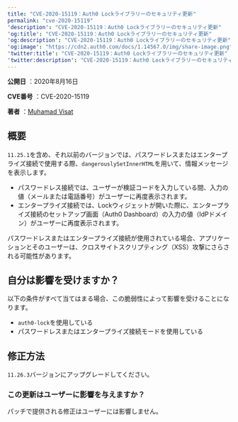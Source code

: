 ```yaml
---
title: "CVE-2020-15119：Auth0 Lockライブラリーのセキュリティ更新"
permalink: "cve-2020-15119"
'description': "CVE-2020-15119：Auth0 Lockライブラリーのセキュリティ更新"
'og:title': "CVE-2020-15119：Auth0 Lockライブラリーのセキュリティ更新"
'og:description': "CVE-2020-15119：Auth0 Lockライブラリーのセキュリティ更新"
'og:image': "https://cdn2.auth0.com/docs/1.14567.0/img/share-image.png"
'twitter:title': "CVE-2020-15119：Auth0 Lockライブラリーのセキュリティ更新"
'twitter:description': "CVE-2020-15119：Auth0 Lockライブラリーのセキュリティ更新"
---
```


**公開日** ：2020年8月16日

**CVE番号** ：CVE-2020-15119

**著者** ：[Muhamad Visat](https://github.com/mvisat)

## 概要

`11.25.1`を含め、それ以前のバージョンでは、パスワードレスまたはエンタープライズ接続で使用する際、`dangerouslySetInnerHTML`を用いて、情報メッセージを表示します。

* パスワードレス接続では、ユーザーが検証コードを入力している間、入力の値（メールまたは電話番号）がユーザーに再度表示されます。
* エンタープライズ接続では、Lockウィジェットが開いた際に、エンタープライズ接続のセットアップ画面（<Tooltip data-tooltip-id="react-containers-DefinitionTooltip-0" href="/docs/ja-jp/glossary?term=auth0-dashboard" tip="Auth0 Dashboard: サービスを構成するためのAuth0の主製品。" cta="用語集の表示">Auth0 Dashboard</Tooltip>）の入力の値（<Tooltip data-tooltip-id="react-containers-DefinitionTooltip-2" href="/docs/ja-jp/glossary?term=idp" tip="IDプロバイダー（IdP）: デジタルIDを保存および管理するサービス。" cta="用語集の表示">IdP</Tooltip>ドメイン）がユーザーに再度表示されます。

パスワードレスまたはエンタープライズ接続が使用されている場合、アプリケーションとそのユーザーは、クロスサイトスクリプティング（XSS）攻撃にさらされる可能性があります。

## 自分は影響を受けますか？

以下の条件がすべて当てはまる場合、この脆弱性によって影響を受けることになります。

* `auth0-lock`を使用している
* パスワードレスまたはエンタープライズ接続モードを使用している

## 修正方法

`11.26.3`バージョンにアップグレードしてください。

### この更新はユーザーに影響を与えますか？

パッチで提供される修正はユーザーには影響しません。
